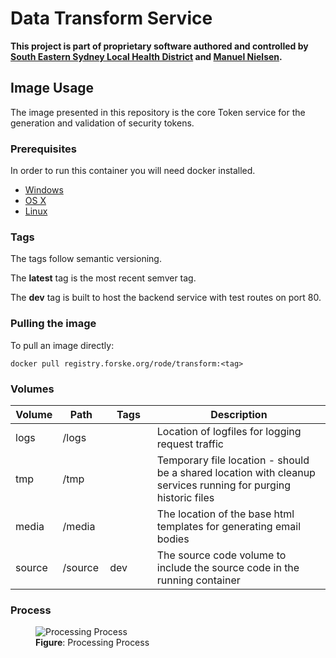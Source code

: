# Data Transform Service

**This project is part of proprietary software authored and controlled by [South Eastern Sydney Local Health District](https://www.seslhd.health.nsw.gov.au/services-clinics/directory/research) and [Manuel Nielsen](mailto:Manuel.Nielsen@health.nsw.gov.au).**

<!-- Usage -->
## <span id='Usage'>Image Usage</span>
The image presented in this repository is the core Token service for the generation and validation of security tokens.

<!-- prerequisites -->
### <span id='Usage.Prerequisites'>Prerequisites</span>
In order to run this container you will need docker installed.

* [Windows](https://docs.docker.com/windows/started)
* [OS X](https://docs.docker.com/mac/started/)
* [Linux](https://docs.docker.com/linux/started/)

<!-- tags -->
### <span id='Usage.Tags'>Tags</span>
The tags follow semantic versioning.

The __latest__ tag is the most recent semver tag.

The __dev__ tag is built to host the backend service with test routes on port 80.

<!-- pulling -->
### <span id='Usage.Pulling'>Pulling the image</span>
To pull an image directly:

```shell
docker pull registry.forske.org/rode/transform:<tag>
```

<!-- volumes -->
### <span id='Usage.Volumes'>Volumes</span>

<table class='sub' id='resource'>
    <col style='width: 15%; text-align: center;'>
    <col style='width: 15%; text-align: center;'>
    <col style='width: 15%; text-align: center;'>
    <col style='width: 55%; text-align: left;'>
    <thead>
        <tr>
            <th>Volume</th>
            <th>Path</th>
            <th>Tags</th>
            <th>Description</th>
        </tr>
    </thead>
    <tbody>
        <tr>
            <td class='left'>logs</td>
            <td>/logs</td>
            <td></td>
            <td class='left'>Location of logfiles for logging request traffic</td>
        </tr>
        <tr>
            <td class='left'>tmp</td>
            <td>/tmp</td>
            <td></td>
            <td class='left'>Temporary file location - should be a shared location with cleanup services running for purging historic files</td>
        </tr>
        <tr>
            <td class='left'>media</td>
            <td>/media</td>
            <td></td>
            <td class='left'>The location of the base html templates for generating email bodies</td>
        </tr>
        <tr>
            <td class='left'>source</td>
            <td>/source</td>
            <td>dev</td>
            <td class='left'>The source code volume to include the source code in the running container</td>
        </tr>
    </tbody>
</table>

<!-- 01-Design -->
<!-- purpose -->

<!-- process -->
### <span id='Processing.Process'>Process</span>

<figure>
    <img src='https://lucid.app/publicSegments/view/66e84718-8458-43e3-999e-2f15e50be592/image.png' alt='Processing Process' />
    <figcaption><strong>Figure</strong>: Processing Process</figcaption>
</figure>